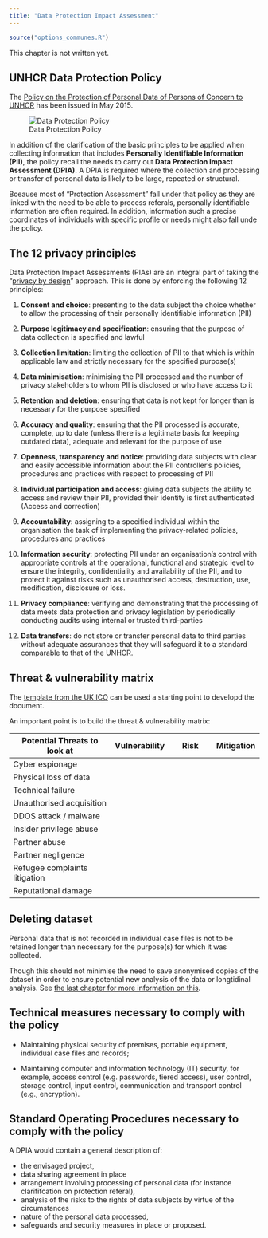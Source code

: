 ---
title: "Data Protection Impact Assessment"
---

```{r options_communes, include=FALSE}
source("options_communes.R")
```

<div class="important">
This chapter is not written yet.
</div>


##  UNHCR Data Protection Policy

The [Policy on the Protection of Personal Data of Persons of Concern to UNHCR](http://www.refworld.org/docid/55643c1d4.html) has been issued in May 2015. 

![Data Protection Policy](images/dataprotection.png)

In addition of the clarification of the basic principles to be applied when collecting information that includes **Personally Identifiable Information (PII)**, the policy recall the  needs to carry out **Data Protection Impact Assessment (DPIA)**. A DPIA is required where the collection and processing or transfer of personal data is likely to be large, repeated or structural. 

Bceause most of "Protection Assessment" fall under that policy as they are linked with the need to be able to process referals, personally identifiable information are often required. In addition, information such a precise coordinates of individuals with specific profile or needs might also fall unde the policy.

## The 12 privacy principles

Data Protection Impact Assessments (PIAs) are an integral part of taking the "[privacy by design](https://ico.org.uk/for-organisations/guide-to-data-protection/privacy-by-design/)" approach. This is done by enforcing the following 12 principles:

1. **Consent and choice**: presenting to the data subject the choice whether to allow the processing of their personally identifiable information (PII)

2. **Purpose legitimacy and specification**: ensuring that the purpose of data collection is specified and lawful

3. **Collection limitation**: limiting the collection of PII to that which is within applicable law and strictly necessary for the specified purpose(s)

4. **Data minimisation**: minimising the PII processed and the number of privacy stakeholders to whom PII is disclosed or who have access to it

5. **Retention and deletion**: ensuring that data is not kept for longer than is necessary for the purpose specified

6. **Accuracy and quality**: ensuring that the PII processed is accurate, complete, up to date (unless there is a legitimate basis for keeping outdated data), adequate and relevant for the purpose of use

7. **Openness, transparency and notice**: providing data subjects with clear and easily accessible information about the PII controller’s policies, procedures and practices with respect to processing of PII

8. **Individual participation and access**: giving data subjects the ability to access and review their PII, provided their identity is first authenticated (Access and correction)

9. **Accountability**: assigning to a specified individual within the organisation the task of implementing the privacy-related policies, procedures and practices

10. **Information security**: protecting PII under an organisation’s control with appropriate controls at the operational, functional and strategic level to ensure the integrity, confidentiality and availability of the PII, and to protect it against risks such as unauthorised access, destruction, use, modification, disclosure or loss.

11. **Privacy compliance**: verifying and demonstrating that the processing of data meets data protection and privacy legislation by periodically conducting audits using internal or trusted third-parties

12. **Data transfers**: do not store or transfer personal data to third parties without adequate assurances that they will safeguard it to a standard comparable to that of the UNHCR.

## Threat & vulnerability matrix

The [template from the UK ICO](https://ico.org.uk/media/for-organisations/documents/1042836/pia-code-of-practice-editable-annexes.docx) can be used a starting point to developd the document. 

An important point is to build the threat & vulnerability matrix:

Potential Threats to look at | Vulnerability  | Risk         | Mitigation
---------------------------- | -------------  | ------------ | ------------- 
Cyber espionage              |                |              |                
Physical loss of data        |                |              |                
Technical failure            |                |              |               
Unauthorised acquisition     |                |              |               
DDOS attack / malware        |                |              |               
Insider privilege abuse      |                |              |               
Partner abuse                |                |              |               
Partner negligence           |                |              |               
Refugee complaints litigation|                |              |               
Reputational damage          |                |              |               


## Deleting dataset

Personal data that is not recorded in individual case files is not to be retained longer than necessary for the purpose(s) for which it was collected.

Though this should not minimise the need to save anonymised copies of the dataset in order to ensure potential new analysis of the data or longtidinal analysis. See [the last chapter for more information on this](Microdata.html).

## Technical measures necessary to comply with the policy

*  Maintaining physical security of premises, portable equipment, individual case files and records;

*  Maintaining computer and information technology (IT) security, for example, access control (e.g. passwords, tiered access), user control, storage control, input control, communication and transport control (e.g., encryption).

## Standard Operating Procedures necessary to comply with the policy


A DPIA would contain a general description of:

* the envisaged project, 
* data sharing agreement in place
* arrangement involving processing of personal data (for instance clarififcation on protection referal), 
* analysis of the risks to the rights of data subjects by virtue of the circumstances 
* nature of the personal data processed, 
* safeguards and security measures in place or proposed.

